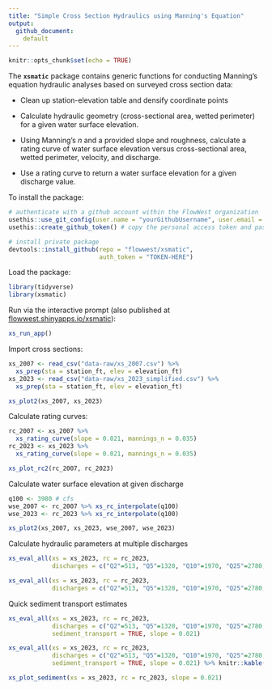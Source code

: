 ```yaml
---
title: "Simple Cross Section Hydraulics using Manning's Equation"
output: 
  github_document:
    default
---
```


```r
knitr::opts_chunk$set(echo = TRUE)
```

The **`xsmatic`** package contains generic functions for conducting Manning's equation hydraulic analyses based on surveyed cross section data:

* Clean up station-elevation table and densify coordinate points

* Calculate hydraulic geometry (cross-sectional area, wetted perimeter) for a given water surface elevation.

* Using Manning's *n* and a provided slope and roughness, calculate a rating curve of water surface elevation versus cross-sectional area, wetted perimeter, velocity, and discharge.

* Use a rating curve to return a water surface elevation for a given discharge value.

To install the package: 

```r

# authenticate with a github account within the FlowWest organization
usethis::use_git_config(user.name = "yourGithubUsername", user.email = "email@flowwest.com")
usethis::create_github_token() # copy the personal access token and paste below

# install private package
devtools::install_github(repo = "flowwest/xsmatic", 
                         auth_token = "TOKEN-HERE")
```

Load the package:

```r
library(tidyverse)
library(xsmatic)
```

Run via the interactive prompt (also published at [flowwest.shinyapps.io/xsmatic](https://flowwest.shinyapps.io/xsmatic)):

```r
xs_run_app()
```

Import cross sections:

```r
xs_2007 <- read_csv("data-raw/xs_2007.csv") %>%
  xs_prep(sta = station_ft, elev = elevation_ft) 
xs_2023 <- read_csv("data-raw/xs_2023_simplified.csv") %>%
  xs_prep(sta = station_ft, elev = elevation_ft) 

xs_plot2(xs_2007, xs_2023)
```

Calculate rating curves:

```r
rc_2007 <- xs_2007 %>% 
  xs_rating_curve(slope = 0.021, mannings_n = 0.035)
rc_2023 <- xs_2023 %>% 
  xs_rating_curve(slope = 0.021, mannings_n = 0.035)

xs_plot_rc2(rc_2007, rc_2023)
```

Calculate water surface elevation at given discharge

```r
q100 <- 3980 # cfs
wse_2007 <- rc_2007 %>% xs_rc_interpolate(q100)
wse_2023 <- rc_2023 %>% xs_rc_interpolate(q100)

xs_plot2(xs_2007, xs_2023, wse_2007, wse_2023)
```

Calculate hydraulic parameters at multiple discharges

```r
xs_eval_all(xs = xs_2023, rc = rc_2023, 
            discharges = c("Q2"=513, "Q5"=1320, "Q10"=1970, "Q25"=2780, "Q50"=3360, "Q100"=3980))
```

```r
xs_eval_all(xs = xs_2023, rc = rc_2023, 
            discharges = c("Q2"=513, "Q5"=1320, "Q10"=1970, "Q25"=2780, "Q50"=3360, "Q100"=3980)) %>% knitr::kable()
```

Quick sediment transport estimates

```r
xs_eval_all(xs = xs_2023, rc = rc_2023, 
            discharges = c("Q2"=513, "Q5"=1320, "Q10"=1970, "Q25"=2780, "Q50"=3360, "Q100"=3980),
            sediment_transport = TRUE, slope = 0.021)
```

```r
xs_eval_all(xs = xs_2023, rc = rc_2023, 
            discharges = c("Q2"=513, "Q5"=1320, "Q10"=1970, "Q25"=2780, "Q50"=3360, "Q100"=3980),
            sediment_transport = TRUE, slope = 0.021) %>% knitr::kable()
```

```r
xs_plot_sediment(xs = xs_2023, rc = rc_2023, slope = 0.021)
```

